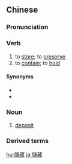 {{also|储藏}}
==Chinese==
{{zh-forms|s=储藏}}

===Pronunciation===
{{zh-pron
|m=儲cáng
|c=cyu5 cong4,cyu4 cong4
|mn=xm,tw:thú-chông/qz:thír-chông/zz:thí-chông
|cat=v,n
}}

===Verb===
{{zh-verb}}

# to [[store]]; to [[preserve]]
# to [[contain]]; to [[hold]] {{gloss|of natural resources}}

====Synonyms====
* {{zh-l|收藏}}
* {{zh-l|貯藏}}

===Noun===
{{zh-noun}}

# [[deposit]]

===Derived terms===
{{zh-der|儲藏室}}

{{zh-cat|Advanced}}

[[hu:儲藏]]
[[ja:儲藏]]